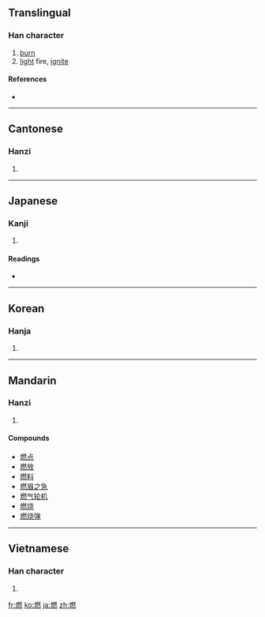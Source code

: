 ==Translingual==

===Han character===
{{Han char|rn=86|rad=火|as=12|sn=16|four=9383<sub>3</sub>|canj=火月大火 (FBKF)}}

# [[burn]]
# [[light]] fire, [[ignite]]

====References====
* {{Han ref|kx=0682.070|dkj=19394|dj=1094.060|hdz=32235.110|uh=71C3|ud=29123|bh=BF55|bd=48981}}

----

==Cantonese==

===Hanzi===
{{yue-hanzi|jyut=|y=yin6}}

# {{defn|Cantonese|sort=火12}}

----

==Japanese==

===Kanji===
{{ja-kanji|grade=5|rs=火12}}

# {{defn|Japanese|sort=火12}}

====Readings====
* {{ja-readings|on=[[ねん]] (nen), [[ぜん]] (zen)|kun=[[もえる]] (moeru), [[もやす]] (moyasu)}}

----

==Korean==

===Hanja===
{{ko-hanja|hangeul=[[연]]|eumhun=|rv=yeon|mr=yŏn|y=yen}}

# {{defn|Korean|sort=火12}}

----

==Mandarin==

===Hanzi===
{{cmn-hanzi|pin=[[qián]] ([[qian2]]), [[rán]] ([[ran2]]), [[xún]] ([[xun2]])|wg=ch'ien<sup>2</sup>, jan<sup>2</sup>, hsün<sup>2</sup>}}

# {{defn|Mandarin|sort=火12}}

====Compounds====
* [[燃点]]
* [[燃放]]
* [[燃料]]
* [[燃眉之急]]
* [[燃气轮机]]
* [[燃烧]]
* [[燃烧弹]]

----

==Vietnamese==

===Han character===
{{vi-hantu|[[nhiên]], [[nhen]]|rs=火12}}

# {{defn|Vietnamese|sort=火12}}

[[fr:燃]]
[[ko:燃]]
[[ja:燃]]
[[zh:燃]]